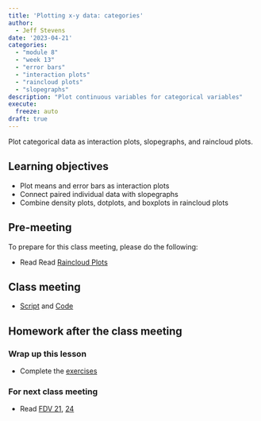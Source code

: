 ```yaml
---
title: 'Plotting x-y data: categories'
author:
  - Jeff Stevens
date: '2023-04-21'
categories: 
  - "module 8"
  - "week 13"
  - "error bars"
  - "interaction plots"
  - "raincloud plots"
  - "slopegraphs"
description: "Plot continuous variables for categorical variables"
execute:
  freeze: auto
draft: true
---
```


Plot categorical data as interaction plots, slopegraphs, and raincloud plots.


## Learning objectives

* Plot means and error bars as interaction plots
* Connect paired individual data with slopegraphs
* Combine density plots, dotplots, and boxplots in raincloud plots


## Pre-meeting

To prepare for this class meeting, please do the following:

* Read Read [Raincloud Plots](https://www.cedricscherer.com/2021/06/06/visualizing-distributions-with-raincloud-plots-and-how-to-create-them-with-ggplot2/)


## Class meeting

* [Script](../../slides/35_categories.R){target="_blank"} and [Code](../../code/35_categories.html){target="_blank"}


## Homework after the class meeting
### Wrap up this lesson

* Complete the [exercises](https://its-ianr-shiny.unl.edu/users/jstevens5/dpavir2025/35_categories/){target='_blank'}


### For next class meeting

* Read [FDV 21](https://clauswilke.com/dataviz/multi-panel-figures.html){target='_blank'}, [24](https://clauswilke.com/dataviz/small-axis-labels.html){target='_blank'}
